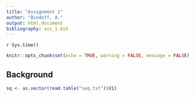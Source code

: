 ```yaml
---
title: "Assignment 1"
author: "Bindoff, A."
output: html_document
bibliography: ass_1.bib
---
```


`r Sys.time()`

```r
knitr::opts_chunk$set(echo = TRUE, warning = FALSE, message = FALSE)
```

## Background

```r
sq <- as.vector(read.table("seq.txt")$V1)

```
